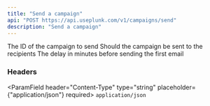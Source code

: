 ```yaml
---
title: "Send a campaign"
api: "POST https://api.useplunk.com/v1/campaigns/send"
description: "Send a campaign"
---
```


<ParamField body="id" type="string" required>
    The ID of the campaign to send
</ParamField>
<ParamField body="live" type="boolean" default={false}>
    Should the campaign be sent to the recipients
</ParamField>
<ParamField body="delay" type="number">
    The delay in minutes before sending the first email
</ParamField>

### Headers
<ParamField header="Content-Type" type="string" placeholder={"application/json"} required>
    `application/json`
</ParamField>